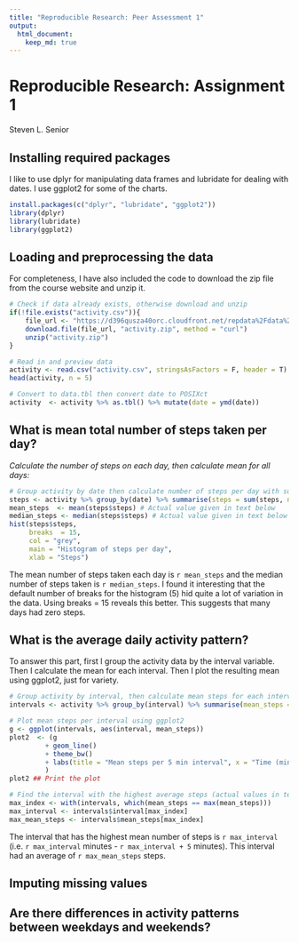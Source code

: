 ```yaml
---
title: "Reproducible Research: Peer Assessment 1"
output: 
  html_document:
    keep_md: true
---
```

Reproducible Research: Assignment 1
====================================

Steven L. Senior


## Installing required packages
I like to use dplyr for manipulating data frames and lubridate for dealing with dates. I use ggplot2 for some of the charts.

```r
install.packages(c("dplyr", "lubridate", "ggplot2"))
library(dplyr)
library(lubridate)
library(ggplot2)
```

## Loading and preprocessing the data
For completeness, I have also included the code to download the zip file from the course website and unzip it.


``` r
# Check if data already exists, otherwise download and unzip
if(!file.exists("activity.csv")){
	file_url <- "https://d396qusza40orc.cloudfront.net/repdata%2Fdata%2Factivity.zip"
	download.file(file_url, "activity.zip", method = "curl")
	unzip("activity.zip")
}

# Read in and preview data
activity <- read.csv("activity.csv", stringsAsFactors = F, header = T)
head(activity, n = 5)
```

```r
# Convert to data.tbl then convert date to POSIXct
activity  <- activity %>% as.tbl() %>% mutate(date = ymd(date))
```

## What is mean total number of steps taken per day?

*Calculate the number of steps on each day, then calculate mean for all days:*
```r
# Group activity by date then calculate number of steps per day with summarise()
steps <- activity %>% group_by(date) %>% summarise(steps = sum(steps, na.rm = TRUE))
mean_steps  <- mean(steps$steps) # Actual value given in text below
median_steps <- median(steps$steps) # Actual value given in text below
hist(steps$steps, 
     breaks  = 15, 
     col = "grey", 
     main = "Histogram of steps per day",
     xlab = "Steps")
```

The mean number of steps taken each day is `r mean_steps` and the median number of steps taken is `r median_steps`. I found it interesting that the default number of breaks for the histogram (5) hid quite a lot of variation in the data. Using breaks = 15 reveals this better. This suggests that many days had zero steps.

## What is the average daily activity pattern?
To answer this part, first I group the activity data by the interval variable. Then I calculate the mean for each interval. Then I plot the resulting mean using ggplot2, just for variety.

```r
# Group activity by interval, then calculate mean steps for each interval using summarise()
intervals <- activity %>% group_by(interval) %>% summarise(mean_steps = mean(steps, na.rm = TRUE))

# Plot mean steps per interval using ggplot2
g <- ggplot(intervals, aes(interval, mean_steps))
plot2  <- (g 
	     + geom_line() 
	     + theme_bw()
	     + labs(title = "Mean steps per 5 min interval", x = "Time (min)", y = "Mean Steps")
	     )
plot2 ## Print the plot

# Find the interval with the highest average steps (actual values in text below)
max_index <- with(intervals, which(mean_steps == max(mean_steps)))
max_interval <- intervals$interval[max_index]
max_mean_steps <- intervals$mean_steps[max_index]
```

The interval that has the highest mean number of steps is `r max_interval` (i.e. `r max_interval` minutes - `r max_interval + 5` minutes). This interval had an average of `r max_mean_steps` steps.

## Imputing missing values



## Are there differences in activity patterns between weekdays and weekends?


